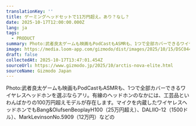 ```yaml
---
translationKey: ''
title: ゲーミングヘッドセットで11万円超え。あり？なし？
date: 2025-10-17T12:00:00.000Z
lang: ja
tags:
  - PRODUCT
summary: Photo:武者良太ゲームも映画もPodCastもASMRも、1つで全部カバーできるワイヤレスヘッドホンを選ぶならアリ。有線のヘッドホンのなかには、工芸品といわんばかりの100万円超えモデルが存在します。マイクを内蔵したワイヤレスヘッドホンでもBang&OlufsenBeoplayH100（25万円超え）、DALIIO...
image: https://media.loom-app.com/gizmodo/dist/images/2025/10/15/DSC04416_R.jpg
draft: false
collectedAt: 2025-10-17T13:47:01.454Z
sourceUrl: https://www.gizmodo.jp/2025/10/arctis-nova-elite.html
sourceName: Gizmodo Japan
---
```

Photo:武者良太ゲームも映画もPodCastもASMRも、1つで全部カバーできるワイヤレスヘッドホンを選ぶならアリ。有線のヘッドホンのなかには、工芸品といわんばかりの100万円超えモデルが存在します。マイクを内蔵したワイヤレスヘッドホンでもBang&OlufsenBeoplayH100（25万円超え）、DALIIO-12（1500ドル）、MarkLevinsonNo.5909（12万円）などの
